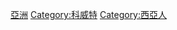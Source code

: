 {{Catnav|頁面分類|地理|国家|按國家分類|各國人物}}
{{Catnav|頁面分類|地理|国家|亚洲国家|科威特}}
{{Catnav|頁面分類|各種主題的頁面分類|按國家分類|各國人物}}
{{Catnav|頁面分類|人物|各國人物}}

{{catmore}}
{{Commons category|People of Kuwait}}

[[Category:各國人物|亞洲]]
[[Category:科威特|Category:科威特]]
[[Category:西亞人|Category:西亞人]]